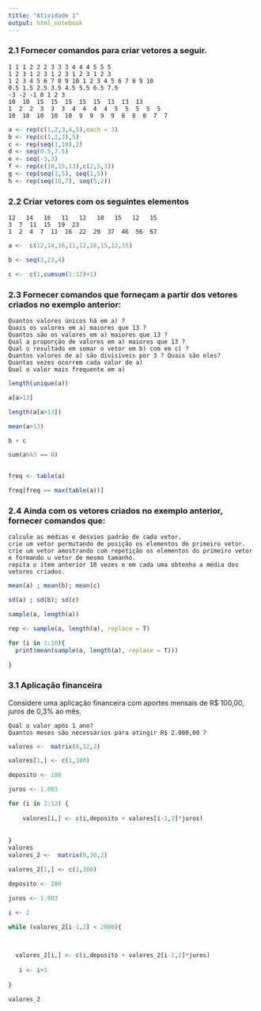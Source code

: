 ```yaml
---
title: "Atividade 1"
output: html_notebook
---
```


### 2.1 Fornecer comandos para criar vetores a seguir.


    1 1 1 2 2 2 3 3 3 4 4 4 5 5 5
    1 2 3 1 2 3 1 2 3 1 2 3 1 2 3
    1 2 3 4 5 6 7 8 9 10 1 2 3 4 5 6 7 8 9 10
    0.5 1.5 2.5 3.5 4.5 5.5 6.5 7.5
    -3 -2 -1 0 1 2 3
    10  10  15  15  15  15  15  13  13  13
    1  2  2  3  3  3  4  4  4  4  5  5  5  5  5
    10  10  10  10  10  9  9  9  9  8  8  8  7  7

```r

a <- rep(c(1,2,3,4,5),each = 3)
b <- rep(c(1,2,3),5)
c <- rep(seq(1,10),2)
d <- seq(0.5,7.5)
e <- seq(-3,3)
f <- rep(c(10,15,13),c(2,5,3))
g <- rep(seq(1,5), seq(1,5))
h <- rep(seq(10,7), seq(5,2))

```

### 2.2 Criar vetores com os seguintes elementos


    12   14   16   11   12   18   15   12   15
    3  7  11  15  19  23
    1  2  4  7  11  16  22  29  37  46  56  67
    
    
```r
a <-  c(12,14,16,11,12,18,15,12,15)

b <- seq(3,23,4)

c <-  c(1,cumsum(1:12)+1)
```

### 2.3 Fornecer comandos que forneçam a partir dos vetores criados no exemplo anterior:

    Quantos valores únicos há em a) ?
    Quais os valores em a) maiores que 13 ?
    Quantos são os valores em a) maiores que 13 ?
    Qual a proporção de valores em a) maiores que 13 ?
    Qual o resultado em somar o vetor em b) com em c) ?
    Quantos valores de a) são divisíveis por 3 ? Quais são eles?
    Quantas vezes ocorrem cada valor de a)
    Qual o valor mais frequente em a)

```r
length(unique(a))

a[a>13]

length(a[a>13])

mean(a>13)

b + c

sum(a%%3 == 0)


freq <- table(a)

freq[freq == max(table(a))]
```

### 2.4 Ainda com os vetores criados no exemplo anterior, fornecer comandos que:


    calcule as médias e desvios padrão de cada vetor.
    crie um vetor permutando de posição os elementos do primeiro vetor.
    crie um vetor amostrando com repetição os elementos do primeiro vetor e formando u vetor de mesmo tamanho.
    repita o item anterior 10 vezes e em cada uma obtenha a média dos vetores criados.
    
```r
mean(a) ; mean(b); mean(c) 

sd(a) ; sd(b); sd(c) 

sample(a, length(a))

rep <- sample(a, length(a), replace = T)

for (i in 1:10){
  print(mean(sample(a, length(a), replace = T)))
  
}

```

### 3.1 Aplicação financeira

Considere uma aplicação financeira com aportes mensais de R$ 100,00, juros de 0,3% ao mês.

    Qual o valor após 1 ano?
    Quantos meses são necessários para atingir R$ 2.000,00 ?

```r
valores <-  matrix(0,12,2)

valores[1,] <- c(1,100)

deposito <- 100

juros <- 1.003

for (i in 2:12) {
    
    valores[i,] <- c(i,deposito + valores[i-1,2]*juros)
  
  
}
valores
valores_2 <-  matrix(0,30,2)

valores_2[1,] <- c(1,100)

deposito <- 100

juros <- 1.003

i <- 2

while (valores_2[i-1,2] < 2000){
  


  valores_2[i,] <- c(i,deposito + valores_2[i-1,2]*juros)
  
   i <- i+1
  
}

valores_2
```


    







